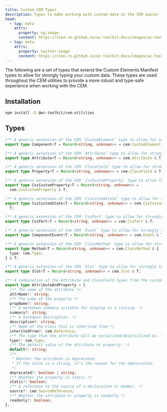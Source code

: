 ```yaml
---
title: Custom CEM Types
description: Types to make working with custom data in the CEM easier
head:
  - tag: meta
    attrs:
      property: og:image
      content: https://stee-re.github.io/wc-toolkit-docs/images/wc-toolkit_json.png
  - tag: meta
    attrs:
      property: twitter:image
      content: https://stee-re.github.io/wc-toolkit-docs/images/wc-toolkit_json.png
---
```


The following are a set of types that extend the Custom Elements Manifest types to allow for strongly typing your custom data.
These types are used throughout the CEM utilities to provide a more robust and type-safe experience when working with the CEM.

## Installation

```bash
npm install -D @wc-toolkit/cem-utilities
```

## Types

```ts
/** A generic extension of the CEM `CustomElement` type to allow for strongly typing your custom data */
export type Component<T = Record<string, unknown>> = cem.CustomElement & T;

/** A generic extension of the CEM `Attribute` type to allow for strongly typing your custom data */
export type Attribute<T = Record<string, unknown>> = cem.Attribute & T;

/** A generic extension of the CEM `ClassField` type to allow for strongly typing your custom data */
export type Property<T = Record<string, unknown>> = cem.ClassField & T;

/** A generic extension of the CEM `CssCustomProperty` type to allow for strongly typing your custom data */
export type CssCustomProperty<T = Record<string, unknown>> =
  cem.CssCustomProperty & T;

/** A generic extension of the CEM `CssCustomState` type to allow for strongly typing your custom data */
export type CssCustomState<T = Record<string, unknown>> = cem.CssCustomState &
  T;

/** A generic extension of the CEM `CssPart` type to allow for strongly typing your custom data */
export type CssPart<T = Record<string, unknown>> = cem.CssPart & T;

/** A generic extension of the CEM `Event` type to allow for strongly typing your custom data */
export type ComponentEvent<T = Record<string, unknown>> = cem.Event & T;

/** A generic extension of the CEM `ClassMethod` type to allow for strongly typing your custom data */
export type Method<T = Record<string, unknown>> = cem.ClassMethod & {
  type: cem.Type;
} & T;

/** A generic extension of the CEM `Slot` type to allow for strongly typing your custom data */
export type Slot<T = Record<string, unknown>> = cem.Slot & T;

/** A combination of the Attribute and ClassField types from the custom elements manifest */
export type AttributeAndProperty = {
  /** The name of the attribute */
  attrName?: string;
  /** The name of the property */
  propName?: string;
  /** A markdown summary suitable for display in a listing. */
  summary?: string;
  /** A markdown description. */
  description?: string;
  /** Name of the class this is inherited from */
  inheritedFrom?: cem.Reference;
  /** The type that the attribute will be serialized/deserialized as. */
  type?: cem.Type;
  /** The default value of the attribute or property. */
  default?: string;
  /**
   * Whether the attribute is deprecated.
   * If the value is a string, it's the reason for the deprecation.
   */
  deprecated?: boolean | string;
  /** Whether the property is static */
  static?: boolean;
  /** A reference to the source of a declaration or member. */
  source?: cem.SourceReference;
  /** Whether the attribute or property is readonly */
  readonly?: boolean;
};
```
